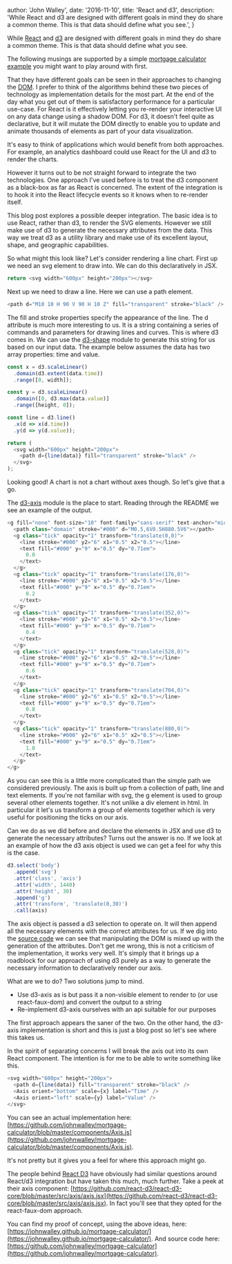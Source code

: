 
  author: 'John Walley',
  date: '2016-11-10',
  title: 'React and d3',
  description:
    'While React and d3 are designed with different goals in mind they do share a common theme. This is that data should define what you see.',
}


While [React](https://facebook.github.io/react/) and [d3](https://d3js.org/) are designed with different goals in mind they do share a common theme. This is that data should define what you see.

The following musings are supported by a simple [mortgage calculator example](https://johnwalley.github.io/mortgage-calculator/) you might want to play around with first.

That they have different goals can be seen in their approaches to changing the [DOM](https://developer.mozilla.org/en-US/docs/Web/API/Document_Object_Model/Introduction). I prefer to think of the algorithms behind these two pieces of technology as implementation details for the most part. At the end of the day what you get out of them is satisfactory performance for a particular use-case. For React is it effectively letting you re-render your interactive UI on any data change using a shadow DOM. For d3, it doesn't feel quite as declarative, but it will mutate the DOM directly to enable you to update and animate thousands of elements as part of your data visualization.

It's easy to think of applications which would benefit from both approaches. For example, an analytics dashboard could use React for the UI and d3 to render the charts.

However it turns out to be not straight forward to integrate the two technologies. One approach I've used before is to treat the d3 component as a black-box as far as React is concerned. The extent of the integration is to hook it into the React lifecycle events so it knows when to re-render itself.

This blog post explores a possible deeper integration. The basic idea is to use React, rather than d3, to render the SVG elements. However we still make use of d3 to generate the necessary attributes from the data. This way we treat d3 as a utility library and make use of its excellent layout, shape, and geographic capabilities.

So what might this look like? Let's consider rendering a line chart. First up we need an svg element to draw into. We can do this declaratively in JSX.

```js
return <svg width="600px" height="200px"></svg>
```

Next up we need to draw a line. Here we can use a path element.

```js
<path d="M10 10 H 90 V 90 H 10 Z" fill="transparent" stroke="black" />
```

The fill and stroke properties specify the appearance of the line. The d attribute
is much more interesting to us. It is a string containing a series of commands and
parameters for drawing lines and curves. This is where d3 comes in. We can use the
[d3-shape](https://github.com/d3/d3-shape) module to generate this string for us based on our input data. The example
below assumes the data has two array properties: time and value.

```js
const x = d3.scaleLinear()
  .domain(d3.extent(data.time))
  .range([0, width]);

const y = d3.scaleLinear()
  .domain([0, d3.max(data.value)]
  .range([height, 0]);

const line = d3.line()
  .x(d => x(d.time))
  .y(d => y(d.value));

return (
  <svg width="600px" height="200px">
    <path d={line(data)} fill="transparent" stroke="black" />
  </svg>
);
```

Looking good! A chart is not a chart without axes though. So let's give that a
go.

The [d3-axis](https://github.com/d3/d3-axis) module is the place to start. Reading through the README we see an example of the output.

```js
<g fill="none" font-size="10" font-family="sans-serif" text-anchor="middle">
  <path class="domain" stroke="#000" d="M0.5,6V0.5H880.5V6"></path>
  <g class="tick" opacity="1" transform="translate(0,0)">
    <line stroke="#000" y2="6" x1="0.5" x2="0.5"></line>
    <text fill="#000" y="9" x="0.5" dy="0.71em">
      0.0
    </text>
  </g>
  <g class="tick" opacity="1" transform="translate(176,0)">
    <line stroke="#000" y2="6" x1="0.5" x2="0.5"></line>
    <text fill="#000" y="9" x="0.5" dy="0.71em">
      0.2
    </text>
  </g>
  <g class="tick" opacity="1" transform="translate(352,0)">
    <line stroke="#000" y2="6" x1="0.5" x2="0.5"></line>
    <text fill="#000" y="9" x="0.5" dy="0.71em">
      0.4
    </text>
  </g>
  <g class="tick" opacity="1" transform="translate(528,0)">
    <line stroke="#000" y2="6" x1="0.5" x2="0.5"></line>
    <text fill="#000" y="9" x="0.5" dy="0.71em">
      0.6
    </text>
  </g>
  <g class="tick" opacity="1" transform="translate(704,0)">
    <line stroke="#000" y2="6" x1="0.5" x2="0.5"></line>
    <text fill="#000" y="9" x="0.5" dy="0.71em">
      0.8
    </text>
  </g>
  <g class="tick" opacity="1" transform="translate(880,0)">
    <line stroke="#000" y2="6" x1="0.5" x2="0.5"></line>
    <text fill="#000" y="9" x="0.5" dy="0.71em">
      1.0
    </text>
  </g>
</g>
```

As you can see this is a little more complicated than the simple path we considered
previously. The axis is built up from a collection of path, line and text elements.
If you're not familiar with svg, the g element is used to group several other elements
together. It's not unlike a div element in html. In particular it let's us transform
a group of elements together which is very useful for positioning the ticks on our
axis.

Can we do as we did before and declare the elements in JSX and use d3 to generate the necessary attributes? Turns out the answer is no. If we look at an example of how the d3 axis object is used we can get a feel for why this is the case.

```js
d3.select('body')
  .append('svg')
  .attr('class', 'axis')
  .attr('width', 1440)
  .attr('height', 30)
  .append('g')
  .attr('transform', 'translate(0,30)')
  .call(axis)
```

The axis object is passed a d3 selection to operate on. It will then append all the necessary elements with the correct attributes for us. If we dig into the [source code](https://github.com/d3/d3-axis/blob/master/src/axis.js) we can see that manipulating the DOM is mixed up with the generation of the attributes. Don't get me wrong, this is not a criticism of the implementation, it works very well. It's simply that it brings up a roadblock for our approach of using d3 purely as a way to generate the necessary information to declaratively render our axis.

What are we to do? Two solutions jump to mind.

- Use d3-axis as is but pass it a non-visible element to render to (or use react-faux-dom) and convert the output to a string
- Re-implement d3-axis ourselves with an api suitable for our purposes

The first approach appears the saner of the two. On the other hand, the d3-axis implementation is short and this is just a blog post so let's see where this takes us.

In the spirit of separating concerns I will break the axis out into its own React component. The intention is for me to be able to write something like this.

```js
<svg width="600px" height="200px">
  <path d={line(data)} fill="transparent" stroke="black" />
  <Axis orient="bottom" scale={x} label="Time" />
  <Axis orient="left" scale={y} label="Value" />
</svg>
```

You can see an actual implementation here: [https://github.com/johnwalley/mortgage-calculator/blob/master/components/Axis.js](https://github.com/johnwalley/mortgage-calculator/blob/master/components/Axis.js).

It's not pretty but it gives you a feel for where this approach might go.

The people behind [React D3](http://www.reactd3.org/) have obviously had similar questions around React/d3 integration but have taken this much, much further. Take a peek at their axis component: [https://github.com/react-d3/react-d3-core/blob/master/src/axis/axis.jsx](https://github.com/react-d3/react-d3-core/blob/master/src/axis/axis.jsx). In fact you'll see that they opted for the react-faux-dom approach.

You can find my proof of concept, using the above ideas, here: [https://johnwalley.github.io/mortgage-calculator/](https://johnwalley.github.io/mortgage-calculator/). And source code here: [https://github.com/johnwalley/mortgage-calculator](https://github.com/johnwalley/mortgage-calculator).
